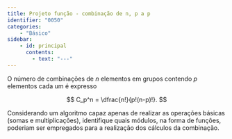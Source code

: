 ```yaml
---
title: Projeto função - combinação de n, p a p
identifier: "0050"
categories:
    - "Básico"
sidebar:
    - id: principal
      contents: 
        - text: "---"
---
```



::: {.exercicio .avalia-algoritmo}
O número de combinações de $n$ elementos em grupos contendo $p$ elementos cada um é expresso

$$ C_p^n = \dfrac{n!}{p!(n-p)!}. $$

Considerando um algoritmo capaz apenas de realizar as operações básicas (somas e multiplicações), identifique quais módulos, na forma de funções, poderiam ser empregados para a realização dos cálculos da combinação.

<!-- @sol-0050 -->
:::